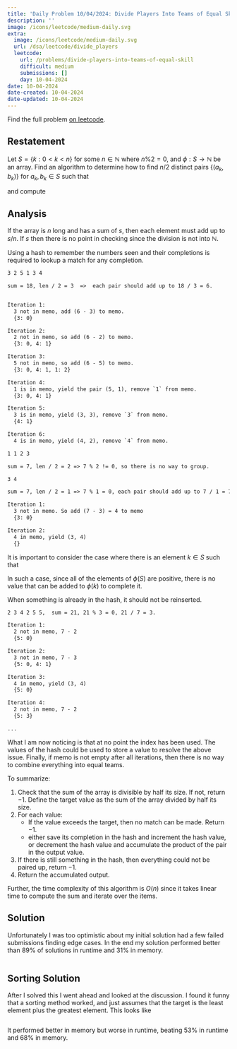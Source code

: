 ```yaml
---
title: 'Daily Problem 10/04/2024: Divide Players Into Teams of Equal Skill.'
description: ''
image: /icons/leetcode/medium-daily.svg
extra:
  image: /icons/leetcode/medium-daily.svg
  url: /dsa/leetcode/divide_players
  leetcode:
    url: /problems/divide-players-into-teams-of-equal-skill
    difficult: medium
    submissions: []
    day: 10-04-2024
date: 10-04-2024
date-created: 10-04-2024
date-updated: 10-04-2024
---
```



Find the full problem [on leetcode](https://leetcode.com/problems/divide-players-into-teams-of-equal-skill/description/?envType=daily-question&envId=2024-10-04).


## Restatement

Let $S = \{k: 0 \lt k \lt n\}$ for some $n \in \mathbb{N}$ where $n \% 2 = 0$, and
$\phi: S \to \mathbb{N}$ be an array. Find an algorithm to determine how to 
find $n / 2$ distinct pairs $\{(a_k, b_k)\}$ for $a_k, b_k\in S$ such that

\begin{equation}
  \begin{split}
    \cup_{k=1}^{n / 2} \{a_k, b_k\} = S \\
    \land a_k + b_k = a_j + b_j \forall j,k\in S
  \end{split}
\end{equation}

and compute

\begin{equation}
  \sum_{k=1}^{n} a_k * b_k
\end{equation}


## Analysis

If the array is $n$ long and has a sum of $s$, then each element must add up
to $s / n$. If $s % n != 0$ then there is no point in checking since the
division is not into $\mathbb{N}$.

Using a hash to remember the numbers seen and their completions is 
required to lookup a match for any completion.


```default
3 2 5 1 3 4

sum = 18, len / 2 = 3  =>  each pair should add up to 18 / 3 = 6.


Iteration 1:
  3 not in memo, add (6 - 3) to memo.
  {3: 0}

Iteration 2:
  2 not in memo, so add (6 - 2) to memo.
  {3: 0, 4: 1}

Iteration 3:
  5 not in memo, so add (6 - 5) to memo.
  {3: 0, 4: 1, 1: 2}

Iteration 4:
  1 is in memo, yield the pair (5, 1), remove `1` from memo.
  {3: 0, 4: 1}

Iteration 5:
  3 is in memo, yield (3, 3), remove `3` from memo.
  {4: 1}

Iteration 6:
  4 is in memo, yield (4, 2), remove `4` from memo.
```


```default
1 1 2 3

sum = 7, len / 2 = 2 => 7 % 2 != 0, so there is no way to group.
```


```default
3 4

sum = 7, len / 2 = 1 => 7 % 1 = 0, each pair should add up to 7 / 1 = 7.

Iteration 1: 
  3 not in memo. So add (7 - 3) = 4 to memo
  {3: 0}

Iteration 2: 
  4 in memo, yield (3, 4)
  {}
```

It is important to consider the case where there is an element $k\in S$ such 
that 

\begin{equation}
  \frac{\sum_{k=1}^n \phi(k)}{ n / 2} < \phi(k)
\end{equation}


In such a case, since all of the elements of $\phi(S)$ are positive, there is
no value that can be added to $\phi(k)$ to complete it.


When something is already in the hash, it should not be reinserted. 

```default
2 3 4 2 5 5,  sum = 21, 21 % 3 = 0, 21 / 7 = 3.

Iteration 1:
  2 not in memo, 7 - 2
  {5: 0}

Iteration 2:
  3 not in memo, 7 - 3
  {5: 0, 4: 1}

Iteration 3:
  4 in memo, yield (3, 4)
  {5: 0}

Iteration 4:
  2 not in memo, 7 - 2
  {5: 3}

...
```

What I am now noticing is that at no point the index has been used. The values 
of the hash could be used to store a value to resolve the above issue. Finally,
if memo is not empty after all iterations, then there is no way to combine 
everything into equal teams.

To summarize:

1. Check that the sum of the array is divisible by half its size. If not, 
   return $-1$. Define the target value as the sum of the array divided by half
   its size.
2. For each value: 
   - If the value exceeds the target, then no match can be made. Return $-1$.
   - either save its completion in the hash and increment the hash value, or 
     decrement the hash value and accumulate the product of the pair in the output value.
3. If there is still something in the hash, then everything could not be paired
   up, return $-1$.
4. Return the accumulated output.

Further, the time complexity of this algorithm is $O(n)$ since it takes linear 
time to compute the sum and iterate over the items.


## Solution

Unfortunately I was too optimistic about my initial solution had a few failed 
submissions finding edge cases. In the end my solution performed better than
$89\%$ of solutions in runtime and $31\%$ in memory.

```.python
```


## Sorting Solution

After I solved this I went ahead and looked at the discussion. I found it funny
that a sorting method worked, and just assumes that the target is the least
element plus the greatest element. This looks like

```.python
```

It performed better in memory but worse in runtime, beating $53\%$ in runtime 
and $68\%$ in memory.
